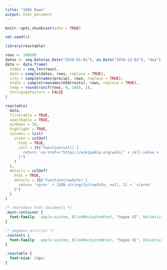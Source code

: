 ```yaml
---
title: "100k Rows"
output: html_document
---
```


```r
knitr::opts_chunk$set(echo = TRUE)

set.seed(5)
```

```r
library(reactable)

rows <- 100000
dates <- seq.Date(as.Date("2018-01-01"), as.Date("2018-12-01"), "day")
data <- data.frame(
  index = seq_len(rows),
  date = sample(dates, rows, replace = TRUE),
  city = sample(names(precip), rows, replace = TRUE),
  state = sample(rownames(USArrests), rows, replace = TRUE),
  temp = round(runif(rows, 0, 100), 1),
  stringsAsFactors = FALSE
)

reactable(
  data,
  filterable = TRUE,
  searchable = TRUE,
  minRows = 10,
  highlight = TRUE,
  columns = list(
    state = colDef(
      html = TRUE,
      cell = JS("function(cell) {
        return '<a href=\"https://wikipedia.org/wiki/' + cell.value + '\">' + cell.value + '</a>'
      }")
    )
  ),
  details = colDef(
    html = TRUE,
    details = JS("function(rowInfo) {
      return '<pre>' + JSON.stringify(rowInfo, null, 2) + '</pre>'
    }")
  )
)
```

```css
/* rmarkdown html documents */
.main-container {
  font-family: -apple-system, BlinkMacSystemFont, "Segoe UI", Helvetica, Arial, sans-serif;
}

/* pkgdown articles */
.contents {
  font-family: -apple-system, BlinkMacSystemFont, "Segoe UI", Helvetica, Arial, sans-serif;
}

.reactable {
  font-size: 14px;
}
```
